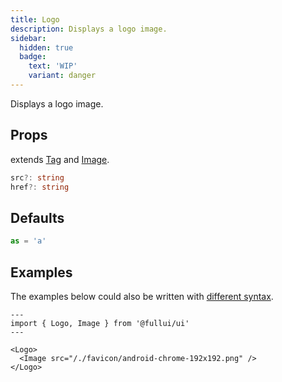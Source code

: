 ```yaml
---
title: Logo
description: Displays a logo image.
sidebar: 
  hidden: true
  badge:
    text: 'WIP'
    variant: danger
---
```


Displays a logo image.

## Props
extends [Tag](/utility/tag) and [Image](/components/image).
```ts
src?: string
href?: string
```

## Defaults
```ts
as = 'a'
```

## Examples
The examples below could also be written with [different syntax](/overview/components).

```astro live
---
import { Logo, Image } from '@fullui/ui'
---

<Logo>
  <Image src="/./favicon/android-chrome-192x192.png" />
</Logo>
```